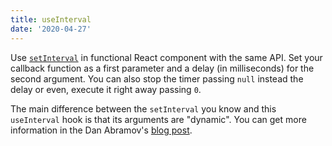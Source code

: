 ```yaml
---
title: useInterval
date: '2020-04-27'
---
```


Use [`setInterval`](https://developer.mozilla.org/en-US/docs/Web/API/WindowOrWorkerGlobalScope/setInterval) in functional React component with the same API.
Set your callback function as a first parameter and a delay (in milliseconds) for the second argument. You can also stop the timer passing `null` instead the delay or even, execute it right away passing `0`.

The main difference between the `setInterval` you know and this `useInterval` hook is that its arguments are "dynamic". You can get more information in the Dan Abramov's [blog post](https://overreacted.io/making-setinterval-declarative-with-react-hooks/).
